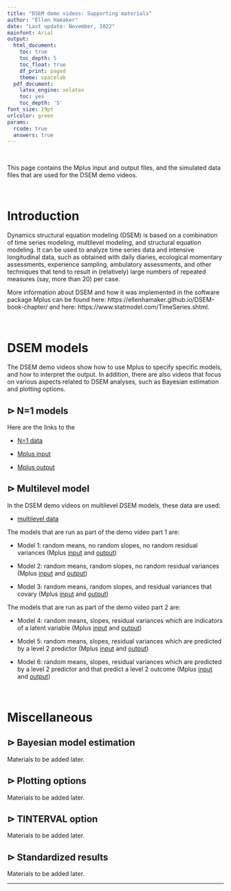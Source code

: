 ```yaml
---
title: "DSEM demo videos: Supporting materials"
author: "Ellen Hamaker"
date: "Last update: November, 2022"
mainfont: Arial
output:
  html_document:
    toc: true
    toc_depth: 5
    toc_float: true
    df_print: paged
    theme: spacelab
  pdf_document:
    latex_engine: xelatex
    toc: yes
    toc_depth: '5'
font_size: 19pt
urlcolor: green
params:
  rcode: true
  answers: true
---
```


$~$

This page contains the Mplus input and output files, and the simulated data files that are used for the DSEM demo videos.

$~$

# Introduction
Dynamics structural equation modeling (DSEM) is based on a combination of time series modeling, multilevel modeling, and structural equation modeling. It can be used to analyze time series data and intensive longitudinal data, such as obtained with daily diaries, ecological momentary assessments, experience sampling, ambulatory assessments, and other techniques that tend to result in (relatively) large numbers of repeated measures (say, more than 20) per case. 

More information about DSEM and how it was implemented in the software package Mplus can be found here: https://ellenhamaker.github.io/DSEM-book-chapter/ and here: https://www.statmodel.com/TimeSeries.shtml.


$~$ 

# DSEM models 
The DSEM demo videos show how to use Mplus to specify specific models, and how to interpret the output. In addition, there are also videos that focus on various aspects related to DSEM analyses, such as Bayesian estimation and plotting options. 

## $\triangleright$ N=1 models
Here are the links to the 

* [N=1 data](https://ellenhamaker.github.io/DSEM-demo-videos/Nis1data.dat)

* [Mplus input](https://ellenhamaker.github.io/DSEM-demo-videos/Nis1model.inp)

* [Mplus output](https://ellenhamaker.github.io/DSEM-demo-videos/nis1model.htm)


## $\triangleright$ Multilevel model
In the DSEM demo videos on multilevel DSEM models, these data are used:

* [multilevel data](https://ellenhamaker.github.io/DSEM-demo-videos/Nis1data.dat)

The models that are run as part of the demo video part 1 are:

* Model 1: random means, no random slopes, no random residual variances (Mplus [input](https://ellenhamaker.github.io/DSEM-demo-videos/MLmodel1.inp) and [output](https://ellenhamaker.github.io/DSEM-demo-videos/mlmodel1.htm))

* Model 2: random means, random slopes, no random residual variances (Mplus [input](https://ellenhamaker.github.io/DSEM-demo-videos/MLmodel2.inp) and [output](https://ellenhamaker.github.io/DSEM-demo-videos/mlmodel2.htm))

* Model 3: random means, random slopes, and residual variances that covary (Mplus [input](https://ellenhamaker.github.io/DSEM-demo-videos/MLmodel3.inp) and [output](https://ellenhamaker.github.io/DSEM-demo-videos/mlmodel3.htm))

The models that are run as part of the demo video part 2 are:

* Model 4: random means, slopes, residual variances which are indicators of a latent variable (Mplus [input](https://ellenhamaker.github.io/DSEM-demo-videos/MLmodel4.inp) and [output](https://ellenhamaker.github.io/DSEM-demo-videos/mlmodel4.htm))

* Model 5: random means, slopes, residual variances which are predicted by a level 2 predictor (Mplus [input](https://ellenhamaker.github.io/DSEM-demo-videos/MLmodel5.inp) and [output](https://ellenhamaker.github.io/DSEM-demo-videos/mlmodel5.htm))

* Model 6: random means, slopes, residual variances which are predicted by a level 2 predictor and that predict a level 2 outcome (Mplus [input](https://ellenhamaker.github.io/DSEM-demo-videos/MLmodel6.inp) and [output](https://ellenhamaker.github.io/DSEM-demo-videos/mlmodel6.htm))


$~$

# Miscellaneous

## $\triangleright$ Bayesian model estimation
Materials to be added later.

## $\triangleright$ Plotting options
Materials to be added later.

## $\triangleright$ TINTERVAL option
Materials to be added later.

## $\triangleright$ Standardized results
Materials to be added later.

---
